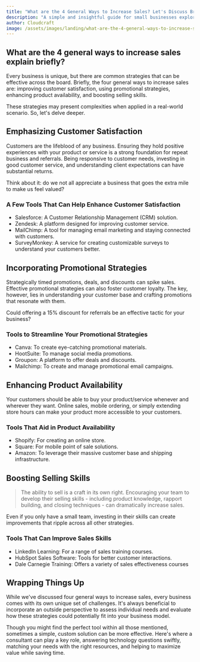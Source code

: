 ```yaml
---
title: "What are the 4 General Ways to Increase Sales? Let's Discuss Briefly."
description: "A simple and insightful guide for small businesses exploring four general ways to boost sales."
author: Cloudcraft
image: /assets/images/landing/what-are-the-4-general-ways-to-increase-sales-explain-briefly.jpg
---
```


## What are the 4 general ways to increase sales explain briefly?

Every business is unique, but there are common strategies that can be effective across the board. Briefly, the four general ways to increase sales are: improving customer satisfaction, using promotional strategies, enhancing product availability, and boosting selling skills.

These strategies may present complexities when applied in a real-world scenario. So, let's delve deeper.

<ServicesBlurb />

## Emphasizing Customer Satisfaction 

Customers are the lifeblood of any business. Ensuring they hold positive experiences with your product or service is a strong foundation for repeat business and referrals. Being responsive to customer needs, investing in good customer service, and understanding client expectations can have substantial returns.

Think about it: do we not all appreciate a business that goes the extra mile to make us feel valued?

### A Few Tools That Can Help Enhance Customer Satisfaction

 * Salesforce: A Customer Relationship Management (CRM) solution.
 * Zendesk: A platform designed for improving customer service.
 * MailChimp: A tool for managing email marketing and staying connected with customers.
 * SurveyMonkey: A service for creating customizable surveys to understand your customers better.

## Incorporating Promotional Strategies

Strategically timed promotions, deals, and discounts can spike sales. Effective promotional strategies can also foster customer loyalty. The key, however, lies in understanding your customer base and crafting promotions that resonate with them.

Could offering a 15% discount for referrals be an effective tactic for your business?

### Tools to Streamline Your Promotional Strategies

 * Canva: To create eye-catching promotional materials.
 * HootSuite: To manage social media promotions.
 * Groupon: A platform to offer deals and discounts.
 * Mailchimp: To create and manage promotional email campaigns.

## Enhancing Product Availability

Your customers should be able to buy your product/service whenever and wherever they want. Online sales, mobile ordering, or simply extending store hours can make your product more accessible to your customers.

### Tools That Aid in Product Availability

 * Shopify: For creating an online store.
 * Square: For mobile point of sale solutions.
 * Amazon: To leverage their massive customer base and shipping infrastructure.

<GetStartedBlurb />

## Boosting Selling Skills 

<blockquote>The ability to sell is a craft in its own right. Encouraging your team to develop their selling skills - including product knowledge, rapport building, and closing techniques - can dramatically increase sales.</blockquote>

Even if you only have a small team, investing in their skills can create improvements that ripple across all other strategies.

### Tools That Can Improve Sales Skills

 * LinkedIn Learning: For a range of sales training courses.
 * HubSpot Sales Software: Tools for better customer interactions.
 * Dale Carnegie Training: Offers a variety of sales effectiveness courses

## Wrapping Things Up

While we've discussed four general ways to increase sales, every business comes with its own unique set of challenges. It's always beneficial to incorporate an outside perspective to assess individual needs and evaluate how these strategies could potentially fit into your business model.

Though you might find the perfect tool within all those mentioned, sometimes a simple, custom solution can be more effective. Here's where a consultant can play a key role, answering technology questions swiftly, matching your needs with the right resources, and helping to maximize value while saving time.